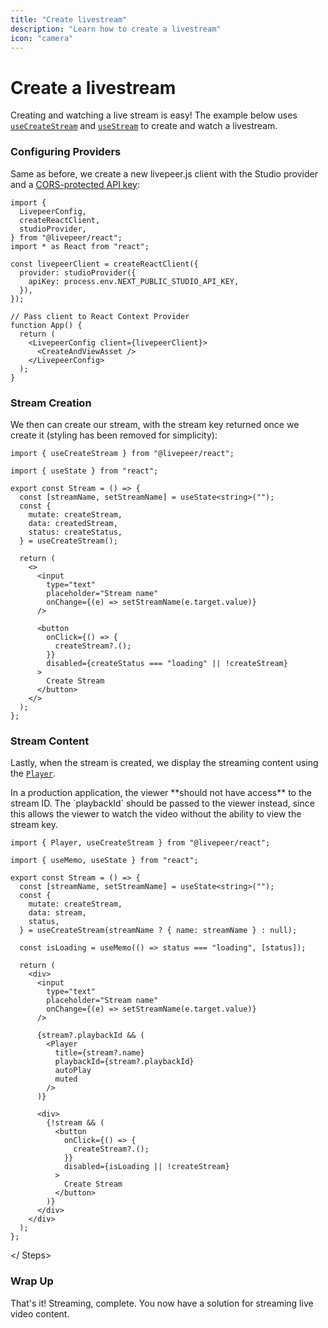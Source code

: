 ```yaml
---
title: "Create livestream"
description: "Learn how to create a livestream"
icon: "camera"
---
```



# Create a livestream

Creating and watching a live stream is easy! The example below uses [`useCreateStream`](/reference/livepeer-js/stream/useCreateStream)
and [`useStream`](/reference/livepeer-js/stream/useStream) to create and watch a livestream.

<Stream />

<Steps>

### Configuring Providers

Same as before, we create a new livepeer.js client with the Studio provider and a [CORS-protected API key](/reference/livepeer-js/providers/studio#apikey):

```tsx filename="App.tsx"
import {
  LivepeerConfig,
  createReactClient,
  studioProvider,
} from "@livepeer/react";
import * as React from "react";

const livepeerClient = createReactClient({
  provider: studioProvider({
    apiKey: process.env.NEXT_PUBLIC_STUDIO_API_KEY,
  }),
});

// Pass client to React Context Provider
function App() {
  return (
    <LivepeerConfig client={livepeerClient}>
      <CreateAndViewAsset />
    </LivepeerConfig>
  );
}
```

### Stream Creation

We then can create our stream, with the stream key returned once we create it (styling has been removed for simplicity):

```tsx filename="Stream.tsx"
import { useCreateStream } from "@livepeer/react";

import { useState } from "react";

export const Stream = () => {
  const [streamName, setStreamName] = useState<string>("");
  const {
    mutate: createStream,
    data: createdStream,
    status: createStatus,
  } = useCreateStream();

  return (
    <>
      <input
        type="text"
        placeholder="Stream name"
        onChange={(e) => setStreamName(e.target.value)}
      />

      <button
        onClick={() => {
          createStream?.();
        }}
        disabled={createStatus === "loading" || !createStream}
      >
        Create Stream
      </button>
    </>
  );
};
```

### Stream Content

Lastly, when the stream is created, we display the streaming content using the [`Player`](/reference/livepeer-js/Player).

<Callout>
  In a production application, the viewer **should not have access** to the
  stream ID. The `playbackId` should be passed to the viewer instead, since this
  allows the viewer to watch the video without the ability to view the stream
  key.
</Callout>

```tsx filename="Stream.tsx"
import { Player, useCreateStream } from "@livepeer/react";

import { useMemo, useState } from "react";

export const Stream = () => {
  const [streamName, setStreamName] = useState<string>("");
  const {
    mutate: createStream,
    data: stream,
    status,
  } = useCreateStream(streamName ? { name: streamName } : null);

  const isLoading = useMemo(() => status === "loading", [status]);

  return (
    <div>
      <input
        type="text"
        placeholder="Stream name"
        onChange={(e) => setStreamName(e.target.value)}
      />

      {stream?.playbackId && (
        <Player
          title={stream?.name}
          playbackId={stream?.playbackId}
          autoPlay
          muted
        />
      )}

      <div>
        {!stream && (
          <button
            onClick={() => {
              createStream?.();
            }}
            disabled={isLoading || !createStream}
          >
            Create Stream
          </button>
        )}
      </div>
    </div>
  );
};
```

</ Steps>

### Wrap Up

That's it! Streaming, complete. You now have a solution for streaming live video content.
